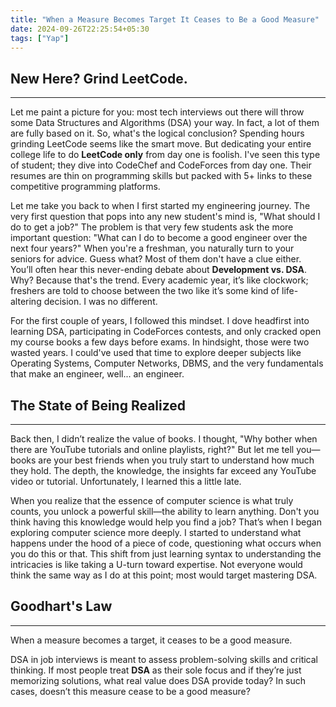 ---
title: "When a Measure Becomes Target It Ceases to Be a Good Measure"
date: 2024-09-26T22:25:54+05:30
tags: ["Yap"]
---

## New Here? Grind LeetCode.

---

Let me paint a picture for you: most tech interviews out there will throw some Data Structures and Algorithms (DSA) your way. In fact, a lot of them are fully based on it. So, what's the logical conclusion? Spending hours grinding LeetCode seems like the smart move. But dedicating your entire college life to do **LeetCode only** from day one is foolish. I've seen this type of student; they dive into CodeChef and CodeForces from day one. Their resumes are thin on programming skills but packed with 5+ links to these competitive programming platforms.

Let me take you back to when I first started my engineering journey. The very first question that pops into any new student's mind is, "What should I do to get a job?" The problem is that very few students ask the more important question: "What can I do to become a good engineer over the next four years?" When you're a freshman, you naturally turn to your seniors for advice. Guess what? Most of them don't have a clue either. You’ll often hear this never-ending debate about **Development vs. DSA**. Why? Because that's the trend. Every academic year, it’s like clockwork; freshers are told to choose between the two like it’s some kind of life-altering decision. I was no different.

For the first couple of years, I followed this mindset. I dove headfirst into learning DSA, participating in CodeForces contests, and only cracked open my course books a few days before exams. In hindsight, those were two wasted years. I could've used that time to explore deeper subjects like Operating Systems, Computer Networks, DBMS, and the very fundamentals that make an engineer, well... an engineer.

## The State of Being Realized

---

Back then, I didn’t realize the value of books. I thought, "Why bother when there are YouTube tutorials and online playlists, right?" But let me tell you—books are your best friends when you truly start to understand how much they hold. The depth, the knowledge, the insights far exceed any YouTube video or tutorial. Unfortunately, I learned this a little late.

When you realize that the essence of computer science is what truly counts, you unlock a powerful skill—the ability to learn anything. Don't you think having this knowledge would help you find a job? That’s when I began exploring computer science more deeply. I started to understand what happens under the hood of a piece of code, questioning what occurs when you do this or that. This shift from just learning syntax to understanding the intricacies is like taking a U-turn toward expertise. Not everyone would think the same way as I do at this point; most would target mastering DSA.

## Goodhart's Law

---

When a measure becomes a target, it ceases to be a good measure.

DSA in job interviews is meant to assess problem-solving skills and critical thinking. If most people treat **DSA** as their sole focus and if they’re just memorizing solutions, what real value does DSA provide today? In such cases, doesn’t this measure cease to be a good measure?
